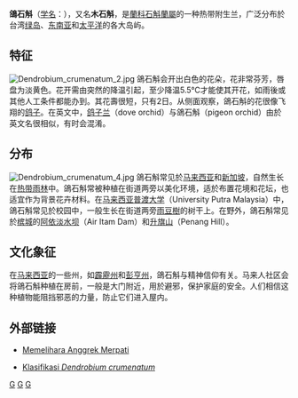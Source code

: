 {{Speciesbox 
| genus = Dendrobium
| species = crumenatum
| authority = Swartz, 1799
| image = Dendrobium crumenatum.jpg
}}
'''鴿石斛'''（[[学名|学名]]：''{{lang|la|Dendrobium crumenatum}}''），又名'''木石斛'''，是[[蘭科|蘭科]][[石斛蘭屬|石斛蘭屬]]的一种热带附生兰，广泛分布於台湾[[绿岛|绿岛]]、[[东南亚|东南亚]]和[[太平洋|太平洋]]的各大岛屿。

== 特征 ==
[[File:Dendrobium_crumenatum_2.jpg|thumb]]
鴿石斛会开出白色的花朵，花非常芬芳，唇盘为淡黄色。花开需由突然的降温引起，至少降温5.5℃才能使其开花，如雨後或其他人工条件都能办到。其花壽很短，只有2日。从侧面观察，鴿石斛的花很像飞翔的[[鸽子|鸽子]]。在英文中，[[鸽子兰|鸽子兰]]（dove orchid）与鴿石斛（pigeon orchid）由於英文名很相似，有时会混淆。

== 分布 ==
[[File:Dendrobium_crumenatum_4.jpg|thumb]]
鴿石斛常见於[[马来西亚|马来西亚]]和[[新加坡|新加坡]]，自然生长在[[热带雨林|热带雨林]]中。鴿石斛常被种植在街道两旁以美化环境，适於布置花境和花坛，也适宜作为背景花卉材料。在[[马来西亚普渡大学|马来西亚普渡大学]]（University Putra Malaysia）中，鴿石斛常见於校园中，一般生长在街道两旁[[雨豆樹|雨豆樹]]的树干上。在野外，鴿石斛常见於[[槟城|槟城]]的[[阿依淡水坝|阿依淡水坝]]（Air Itam Dam）和[[升旗山|升旗山]]（Penang Hill）。

== 文化象征 ==
在[[马来西亚|马来西亚]]的一些州，如[[霹靂州|霹靂州]]和[[彭亨州|彭亨州]]，鴿石斛与精神信仰有关。马来人社区会将鴿石斛种植在房前，一般是大门附近，用於避邪，保护家庭的安全。人们相信这种植物能阻挡邪恶的力量，防止它们进入屋内。

== 外部链接 ==
{{Commons|Dendrobium crumenatum}}
{{Wikispecies|Dendrobium crumenatum}}
* {{id icon}}[http://www.anggrek.org/mari-memulai-dengan-anggrek-merpati.html Memelihara Anggrek Merpati] {{Wayback|url=http://www.anggrek.org/mari-memulai-dengan-anggrek-merpati.html |date=20200217035245 }}
* {{id icon}}[http://www.sith.itb.ac.id/herbarium/index.php?c=herbs&view=detail&spid=237367 Klasifikasi ''Dendrobium crumenatum''] {{Wayback|url=http://www.sith.itb.ac.id/herbarium/index.php?c=herbs&view=detail&spid=237367 |date=20161008134724 }}
{{Taxonbar}}

[[Category:石斛蘭屬|G]]
[[Category:台灣植物|G]]
[[Category:新加坡植物|G]]